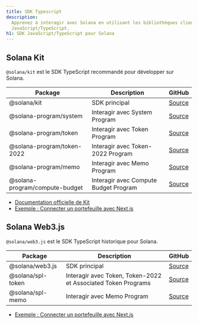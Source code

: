 ```yaml
---
title: SDK Typescript
description:
  Apprenez à interagir avec Solana en utilisant les bibliothèques client
  JavaScript/TypeScript.
h1: SDK JavaScript/TypeScript pour Solana
---
```


## Solana Kit

`@solana/kit` est le SDK TypeScript recommandé pour développer sur Solana.

| Package                        | Description                           | GitHub                                                                          |
| ------------------------------ | ------------------------------------- | ------------------------------------------------------------------------------- |
| @solana/kit                    | SDK principal                         | [Source](https://github.com/anza-xyz/kit)                                       |
| @solana-program/system         | Interagir avec System Program         | [Source](https://github.com/solana-program/system/tree/main/clients/js)         |
| @solana-program/token          | Interagir avec Token Program          | [Source](https://github.com/solana-program/token/tree/main/clients/js)          |
| @solana-program/token-2022     | Interagir avec Token-2022 Program     | [Source](https://github.com/solana-program/token-2022/tree/main/clients/js)     |
| @solana-program/memo           | Interagir avec Memo Program           | [Source](https://github.com/solana-program/memo/tree/main/clients/js)           |
| @solana-program/compute-budget | Interagir avec Compute Budget Program | [Source](https://github.com/solana-program/compute-budget/tree/main/clients/js) |

- [Documentation officielle de Kit](https://www.solanakit.com/)
- [Exemple : Connecter un portefeuille avec Next.js](/docs/frontend/kit)

## Solana Web3.js

`@solana/web3.js` est le SDK TypeScript historique pour Solana.

| Package           | Description                                                   | GitHub                                                                             |
| ----------------- | ------------------------------------------------------------- | ---------------------------------------------------------------------------------- |
| @solana/web3.js   | SDK principal                                                 | [Source](https://github.com/solana-foundation/solana-web3.js)                      |
| @solana/spl-token | Interagir avec Token, Token-2022 et Associated Token Programs | [Source](https://github.com/solana-program/token-2022/tree/main/clients/js-legacy) |
| @solana/spl-memo  | Interagir avec Memo Program                                   | [Source](https://github.com/solana-program/memo/tree/main/clients/js-legacy)       |

- [Exemple : Connecter un portefeuille avec Next.js](/developers/cookbook/wallets/connect-wallet-react)
